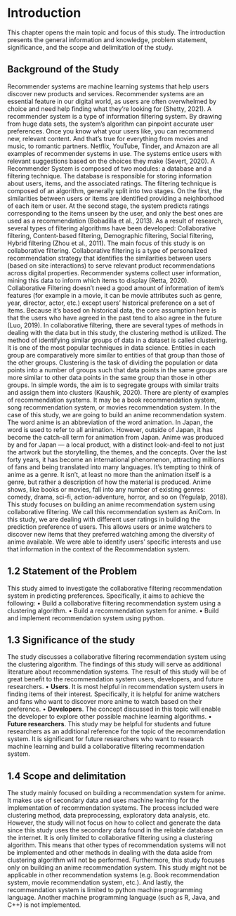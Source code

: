 # Introduction
  This chapter opens the main topic and focus of this study. The introduction presents the general information and knowledge, problem statement, significance, and the scope and delimitation of the study.
    
## Background of the Study
  Recommender systems are machine learning systems that help users  discover new products and services. Recommender systems are an essential feature in our digital world, as users are often overwhelmed by choice and need help finding what they're looking for (Shetty, 2021).  A recommender system is a type of information filtering system. By drawing from huge data sets, the system’s algorithm can pinpoint accurate user preferences. Once you know what your users like, you can recommend new, relevant content. And that’s true for everything from movies and music, to romantic partners. Netflix, YouTube, Tinder, and Amazon are all examples of recommender systems in use. The systems entice users with relevant suggestions based on the choices they make (Severt, 2020). A Recommender System is composed of two modules: a database and a filtering technique. The database is responsible for storing information about users, items, and the associated ratings. The filtering technique is composed of an algorithm, generally split into two stages. On the first, the similarities between users or items are identified providing a neighborhood of each item or user. At the second stage, the system predicts ratings corresponding to the items unseen by the user, and only the best ones are used as a recommendation (Bobadilla et al., 2013). As a result of research, several types of filtering algorithms have been developed: Collaborative filtering, Content-based filtering, Demographic filtering, Social filtering, Hybrid filtering (Zhou et al., 2011). The main focus of this study is on collaborative filtering.
  Collaborative filtering is a type of personalized recommendation strategy that identifies the similarities between users (based on site interactions) to serve relevant product recommendations across digital properties. Recommender systems collect user information, mining this data to inform which items to display (Retta, 2020). Collaborative Filtering doesn’t need a good amount of information of item’s features (for example in a movie, it can be movie attributes such as genre, year, director, actor, etc.) except users’ historical preference on a set of items. Because it’s based on historical data, the core assumption here is that the users who have agreed in the past tend to also agree in the future (Luo, 2019). In collaborative filtering, there are several types of methods in dealing with the data but in this study, the clustering method is utilized. The method of identifying similar groups of data in a dataset is called clustering. It is one of the most popular techniques in data science. Entities in each group are comparatively more similar to entities of that group than those of the other groups. Clustering is the task of dividing the population or data points into a number of groups such that data points in the same groups are more similar to other data points in the same group than those in other groups. In simple words, the aim is to segregate groups with similar traits and assign them into clusters (Kaushik, 2020). There are plenty of examples of recommendation systems. It may be a book recommendation system, song recommendation system, or movies recommendation system. In the case of this study, we are going to build an anime recommendation system.
  The word anime is an abbreviation of the word animation. In Japan, the word is used to refer to all animation. However, outside of Japan, it has become the catch-all term for animation from Japan. Anime was produced by and for Japan — a local product, with a distinct look-and-feel to not just the artwork but the storytelling, the themes, and the concepts. Over the last forty years, it has become an international phenomenon, attracting millions of fans and being translated into many languages. It's tempting to think of anime as a genre. It isn't, at least no more than the animation itself is a genre, but rather a description of how the material is produced. Anime shows, like books or movies, fall into any number of existing genres: comedy, drama, sci-fi, action-adventure, horror, and so on (Yegulalp, 2018).
  This study focuses on building an anime recommendation system using collaborative filtering. We call this recommendation system as AniCom. In this study, we are dealing with different user ratings in building the prediction preference of users. This allows users or anime watchers to discover new items that they preferred watching among the diversity of anime available. We were able to identify users’ specific interests and use that information in the context of the Recommendation system.
    
## 1.2	Statement of the Problem
  This study aimed to investigate the collaborative filtering recommendation system in predicting preferences. Specifically, it aims to achieve the following:
 •	Build a collaborative filtering recommendation system using a clustering algorithm.
 •	Build a recommendation system for anime.
 •	Build and implement recommendation system using python.

## 1.3	Significance of the study
  The study discusses a collaborative filtering recommendation system using the clustering algorithm. The findings of this study will serve as additional literature about recommendation systems. The result of this study will be of great benefit to the recommendation system users, developers, and future researchers.
  •	**Users**. It is most helpful in recommendation system users in finding items of their interest. Specifically, it is helpful for anime watchers and fans who want to discover more anime to watch based on their preference.
  •	**Developers**. The concept discussed in this topic will enable the developer to explore other possible machine learning algorithms.
  •	**Future researchers**. This study may be helpful for students and future researchers as an additional reference for the topic of the recommendation system. It is significant for future researchers who want to research machine learning and build a collaborative filtering recommendation system.
  
## 1.4	Scope and delimitation
  The study mainly focused on building a recommendation system for anime. It makes use of secondary data and uses machine learning for the implementation of recommendation systems. The process included were clustering method, data preprocessing, exploratory data analysis, etc. However, the study will not focus on how to collect and generate the data since this study uses the secondary data found in the reliable database on the internet. It is only limited to collaborative filtering using a clustering algorithm. This means that other types of recommendation systems will not be implemented and other methods in dealing with the data aside from clustering algorithm will not be performed. Furthermore, this study focuses only on building an anime recommendation system. This study might not be applicable in other recommendation systems (e.g. Book recommendation system, movie recommendation system, etc.). And lastly, the recommendation system is limited to python machine programming language. Another machine programming language (such as R, Java, and C++) is not implemented.



